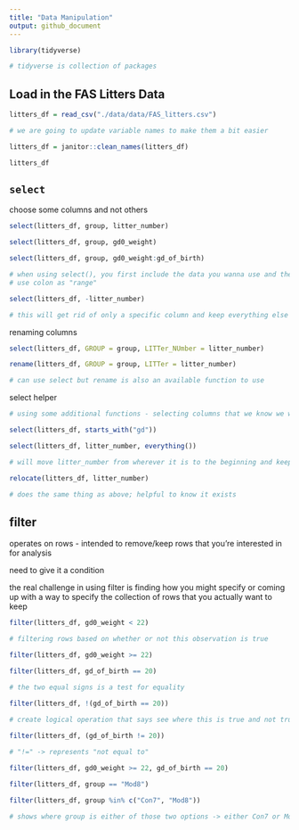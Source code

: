 ```yaml
---
title: "Data Manipulation"
output: github_document
---
```


```r
library(tidyverse)

# tidyverse is collection of packages
```

## Load in the FAS Litters Data

```r
litters_df = read_csv("./data/data/FAS_litters.csv")

# we are going to update variable names to make them a bit easier

litters_df = janitor::clean_names(litters_df)

litters_df
```

## `select`

choose some columns and not others

```r
select(litters_df, group, litter_number)

select(litters_df, group, gd0_weight)

select(litters_df, group, gd0_weight:gd_of_birth)

# when using select(), you first include the data you wanna use and then the columns you want to keep
# use colon as "range"

```

```r
select(litters_df, -litter_number)

# this will get rid of only a specific column and keep everything else in data set

```

renaming columns

```r
select(litters_df, GROUP = group, LITTer_NUmber = litter_number)
```
```r
rename(litters_df, GROUP = group, LITTer = litter_number)

# can use select but rename is also an available function to use
```

select helper

```r
# using some additional functions - selecting columns that we know we want to keep based on some criteria.

select(litters_df, starts_with("gd"))
```

```r
select(litters_df, litter_number, everything())

# will move litter_number from wherever it is to the beginning and keep everything else
```

```r
relocate(litters_df, litter_number)

# does the same thing as above; helpful to know it exists
```

## filter

operates on rows - intended to remove/keep rows that you're interested in for analysis 

need to give it a condition 


the real challenge in using filter is finding how you might specify or coming up with a way to specify the collection of rows that you actually want to keep

```r
filter(litters_df, gd0_weight < 22)

# filtering rows based on whether or not this observation is true
```

```r
filter(litters_df, gd0_weight >= 22)
```

```r
filter(litters_df, gd_of_birth == 20)

# the two equal signs is a test for equality
```

```r
filter(litters_df, !(gd_of_birth == 20))
       
# create logical operation that says see where this is true and not true, and then flip both of those

filter(litters_df, (gd_of_birth != 20))

# "!=" -> represents "not equal to"
```

```r
filter(litters_df, gd0_weight >= 22, gd_of_birth == 20)
```

```r
filter(litters_df, group == "Mod8")
```

```r
filter(litters_df, group %in% c("Con7", "Mod8"))

# shows where group is either of those two options -> either Con7 or Mod8, here are the rows where that shows to be true
```
